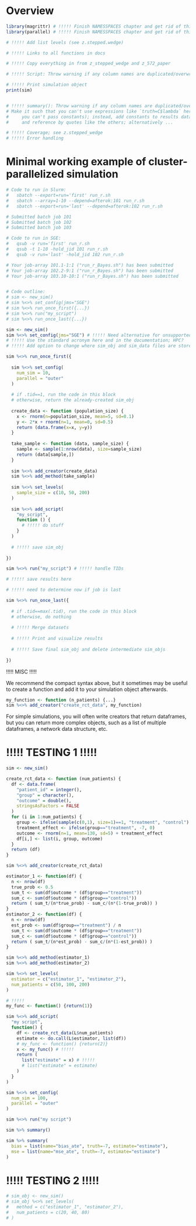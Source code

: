 # Overview

```r

library(magrittr) # !!!!! Finish NAMESSPACES chapter and get rid of this
library(parallel) # !!!!! Finish NAMESSPACES chapter and get rid of this

# !!!!! Add list levels (see z.stepped.wedge)

# !!!!! Links to all functions in docs

# !!!!! Copy everything in from z_stepped_wedge and z_572_paper

# !!!!! Script: Throw warning if any column names are duplicated/overwritten

# !!!!! Print simulation object
print(sim)


# !!!!! summary(): Throw warning if any column names are duplicated/overwritten
# Make it such that you can't use expressions like `truth=C$lambda` here (i.e. 
#     you can't pass constants); instead, add constants to results data frame
#     and reference by quotes like the others; alternatively ...

# !!!!! Coverage; see z.stepped_wedge
# !!!!! Error handling

```



# Minimal working example of cluster-parallelized simulation

```r

# Code to run in Slurm:
#   sbatch --export=run='first' run_r.sh
#   sbatch --array=1-10 --depend=afterok:101 run_r.sh
#   sbatch --export=run='last' --depend=afterok:102 run_r.sh

# Submitted batch job 101
# Submitted batch job 102
# Submitted batch job 103

# Code to run in SGE:
#   qsub -v run='first' run_r.sh
#   qsub -t 1-10 -hold_jid 101 run_r.sh
#   qsub -v run='last' -hold_jid 102 run_r.sh

# Your job-array 101.1-1:1 ("run_r_Bayes.sh") has been submitted
# Your job-array 102.2-9:1 ("run_r_Bayes.sh") has been submitted
# Your job-array 103.10-10:1 ("run_r_Bayes.sh") has been submitted


# Code outline:
# sim <- new_sim()
# sim %<>% set_config(jms="SGE")
# sim %<>% run_once_first({...})
# sim %<>% run("my_script")
# sim %<>% run_once_last({...})

sim <- new_sim()
sim %<>% set_config(jms="SGE") # !!!!! Need alternative for unsupported JMS
# !!!!! Use the standard acronym here and in the documentation; HPC?
# !!!!! Add option to change where sim_obj and sim_data files are stored

sim %<>% run_once_first({
  
  sim %<>% set_config(
    num_sim = 10,
    parallel = "outer"
  )
  
  # if .tid==1, run the code in this block
  # otherwise, return the already-created sim_obj
  
  create_data <- function (population_size) {
    x <- rnorm(n=population_size, mean=5, sd=0.1)
    y <- 2*x + rnorm(n=1, mean=0, sd=0.5)
    return (data.frame(x=x, y=y))
  }
  
  take_sample <- function (data, sample_size) {
    sample <- sample(1:nrow(data), size=sample_size)
    return (data[sample,])
  }
  
  sim %<>% add_creator(create_data)
  sim %<>% add_method(take_sample)
  
  sim %<>% set_levels(
    sample_size = c(10, 50, 200)
  )
  
  sim %<>% add_script(
    "my_script",
    function () {
      # !!!!! do stuff
    }
  )
  
  # !!!!! save sim_obj
  
})

sim %<>% run("my_script") # !!!!! handle TIDs

# !!!!! save results here

# !!!!! need to determine now if job is last

sim %<>% run_once_last({
  
  # if .tid==max(.tid), run the code in this block
  # otherwise, do nothing
  
  # !!!!! Merge datasets
  
  # !!!!! Print and visualize results
  
  # !!!!! Save final sim_obj and delete intermediate sim_objs
  
})

```


!!!!! MISC !!!!!

We recommend the compact syntax above, but it sometimes may be useful to create a function and add it to your simulation object afterwards.

```r
my_function <- function (n_patients) {...}
sim %<>% add_creator("create_rct_data", my_function)
```

For simple simulations, you will often write creators that return dataframes, but you can return more complex objects, such as a list of multiple dataframes, a network data structure, etc.



# !!!!! TESTING 1 !!!!!

```r

sim <- new_sim()

create_rct_data <- function (num_patients) {
  df <- data.frame(
    "patient_id" = integer(),
    "group" = character(),
    "outcome" = double(),
    stringsAsFactors = FALSE
  )
  for (i in 1:num_patients) {
    group <- ifelse(sample(c(0,1), size=1)==1, "treatment", "control")
    treatment_effect <- ifelse(group=="treatment", -7, 0)
    outcome <- rnorm(n=1, mean=130, sd=5) + treatment_effect
    df[i,] <- list(i, group, outcome)
  }
  return (df)
}

sim %<>% add_creator(create_rct_data)

estimator_1 <- function(df) {
  n <- nrow(df)
  true_prob <- 0.5
  sum_t <- sum(df$outcome * (df$group=="treatment"))
  sum_c <- sum(df$outcome * (df$group=="control"))
  return ( sum_t/(n*true_prob) - sum_c/(n*(1-true_prob)) )
}
estimator_2 <- function(df) {
  n <- nrow(df)
  est_prob <- sum(df$group=="treatment") / n
  sum_t <- sum(df$outcome * (df$group=="treatment"))
  sum_c <- sum(df$outcome * (df$group=="control"))
  return ( sum_t/(n*est_prob) - sum_c/(n*(1-est_prob)) )
}

sim %<>% add_method(estimator_1)
sim %<>% add_method(estimator_2)

sim %<>% set_levels(
  estimator = c("estimator_1", "estimator_2"),
  num_patients = c(50, 100, 200)
)

# !!!!!
my_func <- function() {return(1)}

sim %<>% add_script(
  "my script",
  function() {
    df <- create_rct_data(L$num_patients)
    estimate <- do.call(L$estimator, list(df))
    # my_func <- function() {return(2)}
    x <- my_func() # !!!!!
    return (
      list("estimate" = x) # !!!!!
      # list("estimate" = estimate)
    )
  }
)

sim %<>% set_config(
  num_sim = 100,
  parallel = "outer"
)

sim %<>% run("my script")

sim %>% summary()

sim %>% summary(
  bias = list(name="bias_ate", truth=-7, estimate="estimate"),
  mse = list(name="mse_ate", truth=-7, estimate="estimate")
)

```



# !!!!! TESTING 2 !!!!!

```r

# sim_obj <- new_sim()
# sim_obj %<>% set_levels(
#   method = c("estimator_1", "estimator_2"),
#   num_patients = c(20, 40, 80)
# )

```
